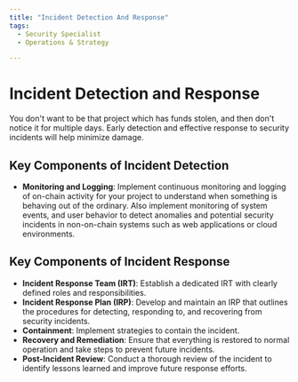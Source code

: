 ```yaml
---
title: "Incident Detection And Response"
tags:
  - Security Specialist
  - Operations & Strategy

---
```



<TagProvider>
<TagFilter />

# Incident Detection and Response

<TagList tags={frontmatter.tags} />
<AttributionList contributors={frontmatter.contributors} />

You don't want to be that project which has funds stolen, and then don't notice it for multiple days. Early detection and effective response to security incidents will help minimize damage.

## Key Components of Incident Detection

- **Monitoring and Logging**: Implement continuous monitoring and logging of on-chain activity for your project to understand when something is behaving out of the ordinary. Also implement monitoring of system events, and user behavior to detect anomalies and potential security incidents in non-on-chain systems such as web applications or cloud environments.

## Key Components of Incident Response

- **Incident Response Team (IRT)**: Establish a dedicated IRT with clearly defined roles and responsibilities.
- **Incident Response Plan (IRP)**: Develop and maintain an IRP that outlines the procedures for detecting, responding to, and recovering from security incidents.
- **Containment**: Implement strategies to contain the incident.
- **Recovery and Remediation**: Ensure that everything is restored to normal operation and take steps to prevent future incidents.
- **Post-Incident Review**: Conduct a thorough review of the incident to identify lessons learned and improve future response efforts.

</TagProvider>